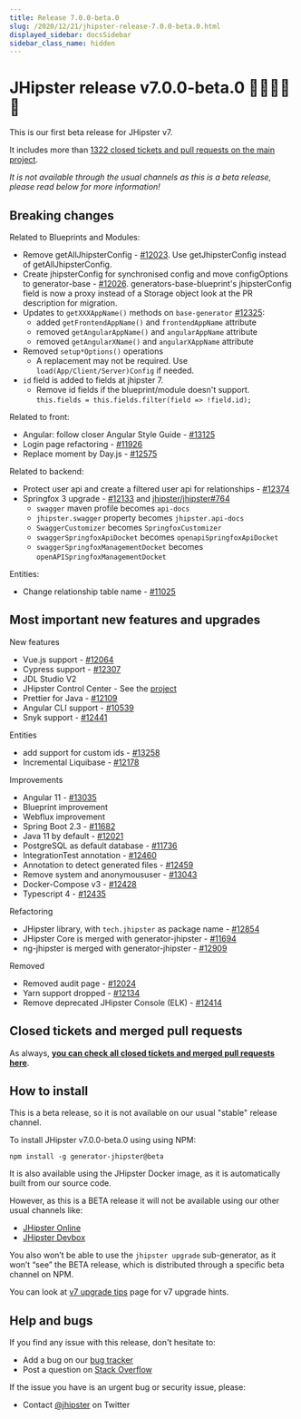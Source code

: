 ```yaml
---
title: Release 7.0.0-beta.0
slug: /2020/12/21/jhipster-release-7.0.0-beta.0.html
displayed_sidebar: docsSidebar
sidebar_class_name: hidden
---
```


JHipster release v7.0.0-beta.0 🦌🎅🤶🎁🎄
==================

This is our first beta release for JHipster v7.

It includes more than [1322 closed tickets and pull requests on the main project](https://github.com/jhipster/generator-jhipster/issues?q=is%3Aclosed+milestone%3A7.0.0-beta.0).

_It is not available through the usual channels as this is a beta release, please read below for more information!_


Breaking changes
------------

Related to Blueprints and Modules:
- Remove getAllJhipsterConfig - [#12023](https://github.com/jhipster/generator-jhipster/issues/12023). Use getJhipsterConfig instead of getAllJhipsterConfig.
- Create jhipsterConfig for synchronised config and move configOptions to generator-base - [#12026](https://github.com/jhipster/generator-jhipster/pull/12026). generators-base-blueprint's jhipsterConfig field is now a proxy instead of a Storage object look at the PR description for migration.
- Updates to `getXXXAppName()` methods on `base-generator` [#12325](https://github.com/jhipster/generator-jhipster/issues/12325):
  - added `getFrontendAppName()` and `frontendAppName` attribute
  - removed `getAngularAppName()` and `angularAppName` attribute
  - removed `getAngularXName()` and `angularXAppName` attribute
- Removed `setup*Options()` operations
  - A replacement may not be required. Use `load(App/Client/Server)Config` if needed.
- `id` field is added to fields at jhipster 7.
  - Remove id fields if the blueprint/module doesn't support. `this.fields = this.fields.filter(field => !field.id);`

Related to front:
- Angular: follow closer Angular Style Guide - [#13125](https://github.com/jhipster/generator-jhipster/issues/13125)
- Login page refactoring - [#11926](https://github.com/jhipster/generator-jhipster/pull/11926)
- Replace moment by Day.js - [#12575](https://github.com/jhipster/generator-jhipster/issues/12575)

Related to backend:
- Protect user api and create a filtered user api for relationships - [#12374](https://github.com/jhipster/generator-jhipster/issues/12374)
- Springfox 3 upgrade - [#12133](https://github.com/jhipster/generator-jhipster/pull/12133) and [jhipster/jhipster#764](https://github.com/jhipster/jhipster/pull/764)
  - `swagger` maven profile becomes `api-docs`
  - `jhipster.swagger` property becomes `jhipster.api-docs`
  - `SwaggerCustomizer` becomes `SpringfoxCustomizer`
  - `swaggerSpringfoxApiDocket` becomes `openapiSpringfoxApiDocket`
  - `swaggerSpringfoxManagementDocket` becomes `openAPISpringfoxManagementDocket`

Entities:
- Change relationship table name - [#11025](https://github.com/jhipster/generator-jhipster/issues/11025)

Most important new features and upgrades
-------------

New features
- Vue.js support - [#12064](https://github.com/jhipster/generator-jhipster/pull/12064)
- Cypress support - [#12307](https://github.com/jhipster/generator-jhipster/pull/12307)
- JDL Studio V2
- JHipster Control Center - See the [project](https://github.com/jhipster/jhipster-control-center)
- Prettier for Java - [#12109](https://github.com/jhipster/generator-jhipster/issues/12109)
- Angular CLI support - [#10539](https://github.com/jhipster/generator-jhipster/issues/10539)
- Snyk support - [#12441](https://github.com/jhipster/generator-jhipster/issues/12441)

Entities
- add support for custom ids - [#13258](https://github.com/jhipster/generator-jhipster/pull/13258)
- Incremental Liquibase - [#12178](https://github.com/jhipster/generator-jhipster/issues/12178)

Improvements
- Angular 11 - [#13035](https://github.com/jhipster/generator-jhipster/pull/13035)
- Blueprint improvement
- Webflux improvement
- Spring Boot 2.3 - [#11682](https://github.com/jhipster/generator-jhipster/pull/11682)
- Java 11 by default - [#12021](https://github.com/jhipster/generator-jhipster/pull/12021)
- PostgreSQL as default database - [#11736](https://github.com/jhipster/generator-jhipster/issues/11736)
- IntegrationTest annotation - [#12460](https://github.com/jhipster/generator-jhipster/issues/12460)
- Annotation to detect generated files - [#12459](https://github.com/jhipster/generator-jhipster/issues/12459)
- Remove system and anonymoususer - [#13043](https://github.com/jhipster/generator-jhipster/pull/13043)
- Docker-Compose v3 - [#12428](https://github.com/jhipster/generator-jhipster/issues/12428)
- Typescript 4 - [#12435](https://github.com/jhipster/generator-jhipster/pull/12435)

Refactoring
- JHipster library, with `tech.jhipster` as package name - [#12854](https://github.com/jhipster/generator-jhipster/issues/12854)
- JHipster Core is merged with generator-jhipster - [#11694](https://github.com/jhipster/generator-jhipster/pull/11694)
- ng-jhipster is merged with generator-jhipster - [#12909](https://github.com/jhipster/generator-jhipster/issues/12909)

Removed
- Removed audit page - [#12024](https://github.com/jhipster/generator-jhipster/pull/12024)
- Yarn support dropped - [#12134](https://github.com/jhipster/generator-jhipster/pull/12134)
- Remove deprecated JHipster Console (ELK) - [#12414](https://github.com/jhipster/generator-jhipster/pull/12414)


Closed tickets and merged pull requests
------------
As always, __[you can check all closed tickets and merged pull requests here](https://github.com/jhipster/generator-jhipster/issues?q=is%3Aclosed+milestone%3A7.0.0-beta.0)__.


How to install
------------

This is a beta release, so it is not available on our usual "stable" release channel.

To install JHipster v7.0.0-beta.0 using using NPM:

```
npm install -g generator-jhipster@beta
```

It is also available using the JHipster Docker image, as it is automatically built from our source code.

However, as this is a BETA release it will not be available using our other usual channels like:

- [JHipster Online](https://start.jhipster.tech)
- [JHipster Devbox](https://github.com/jhipster/jhipster-devbox)

You also won’t be able to use the `jhipster upgrade` sub-generator, as it won’t “see” the BETA release, which is distributed through a specific beta channel on NPM.

You can look at [v7 upgrade tips](/tips/033_tip_v7_upgrade.html) page for v7 upgrade hints.


Help and bugs
--------------

If you find any issue with this release, don't hesitate to:

- Add a bug on our [bug tracker](https://github.com/jhipster/generator-jhipster/issues?state=open)
- Post a question on [Stack Overflow](http://stackoverflow.com/tags/jhipster/info)

If the issue you have is an urgent bug or security issue, please:

- Contact [@jhipster](https://twitter.com/jhipster) on Twitter
